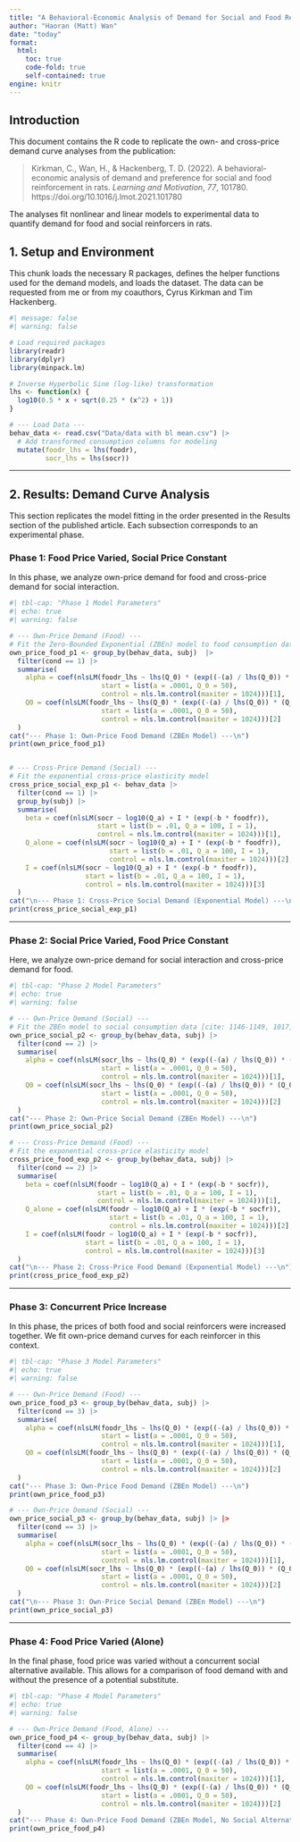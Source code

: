 ```yaml
---
title: "A Behavioral-Economic Analysis of Demand for Social and Food Reinforcement in Rats"
author: "Haoran (Matt) Wan"
date: "today"
format: 
  html:
    toc: true
    code-fold: true
    self-contained: true
engine: knitr
---
```


## Introduction

This document contains the R code to replicate the own- and cross-price demand curve analyses from the publication:

> Kirkman, C., Wan, H., & Hackenberg, T. D. (2022). A behavioral-economic analysis of demand and preference for social and food reinforcement in rats. *Learning and Motivation*, *77*, 101780. https://doi.org/10.1016/j.lmot.2021.101780

The analyses fit nonlinear and linear models to experimental data to quantify demand for food and social reinforcers in rats.

## 1. Setup and Environment

This chunk loads the necessary R packages, defines the helper functions used for the demand models, and loads the dataset. The data can be requested from me or from my coauthors, Cyrus Kirkman and Tim Hackenberg.

```r
#| message: false
#| warning: false

# Load required packages
library(readr)
library(dplyr)
library(minpack.lm)

# Inverse Hyperbolic Sine (log-like) transformation
lhs <- function(x) {
  log10(0.5 * x + sqrt(0.25 * (x^2) + 1))
}

# --- Load Data ---
behav_data <- read.csv("Data/data with bl mean.csv") |>
  # Add transformed consumption columns for modeling
  mutate(foodr_lhs = lhs(foodr),
         socr_lhs = lhs(socr))
```

---

## 2. Results: Demand Curve Analysis

This section replicates the model fitting in the order presented in the Results section of the published article. Each subsection corresponds to an experimental phase.

### Phase 1: Food Price Varied, Social Price Constant

In this phase, we analyze own-price demand for food and cross-price demand for social interaction.

```r
#| tbl-cap: "Phase 1 Model Parameters"
#| echo: true
#| warning: false

# --- Own-Price Demand (Food) ---
# Fit the Zero-Bounded Exponential (ZBEn) model to food consumption data
own_price_food_p1 <- group_by(behav_data, subj)  |>
  filter(cond == 1) |>
  summarise(
    alpha = coef(nlsLM(foodr_lhs ~ lhs(Q_0) * (exp((-(a) / lhs(Q_0)) * (Q_0) * foodfr)),
                       start = list(a = .0001, Q_0 = 50), 
                       control = nls.lm.control(maxiter = 1024)))[1],
    Q0 = coef(nlsLM(foodr_lhs ~ lhs(Q_0) * (exp((-(a) / lhs(Q_0)) * (Q_0) * foodfr)),
                       start = list(a = .0001, Q_0 = 50), 
                       control = nls.lm.control(maxiter = 1024)))[2]
  )
cat("--- Phase 1: Own-Price Food Demand (ZBEn Model) ---\n")
print(own_price_food_p1)


# --- Cross-Price Demand (Social) ---
# Fit the exponential cross-price elasticity model
cross_price_social_exp_p1 <- behav_data |>
  filter(cond == 1) |>
  group_by(subj) |>
  summarise(
    beta = coef(nlsLM(socr ~ log10(Q_a) + I * (exp(-b * foodfr)),
                      start = list(b = .01, Q_a = 100, I = 1), 
                      control = nls.lm.control(maxiter = 1024)))[1],
    Q_alone = coef(nlsLM(socr ~ log10(Q_a) + I * (exp(-b * foodfr)),
                         start = list(b = .01, Q_a = 100, I = 1), 
                         control = nls.lm.control(maxiter = 1024)))[2],
    I = coef(nlsLM(socr ~ log10(Q_a) + I * (exp(-b * foodfr)),
                   start = list(b = .01, Q_a = 100, I = 1), 
                   control = nls.lm.control(maxiter = 1024)))[3]
  )
cat("\n--- Phase 1: Cross-Price Social Demand (Exponential Model) ---\n")
print(cross_price_social_exp_p1)
```

---

### Phase 2: Social Price Varied, Food Price Constant

Here, we analyze own-price demand for social interaction and cross-price demand for food.

```r
#| tbl-cap: "Phase 2 Model Parameters"
#| echo: true
#| warning: false

# --- Own-Price Demand (Social) ---
# Fit the ZBEn model to social consumption data [cite: 1146-1149, 1017]
own_price_social_p2 <- group_by(behav_data, subj) |>
  filter(cond == 2) |>
  summarise(
    alpha = coef(nlsLM(socr_lhs ~ lhs(Q_0) * (exp((-(a) / lhs(Q_0)) * (Q_0) * socfr)),
                       start = list(a = .0001, Q_0 = 50), 
                       control = nls.lm.control(maxiter = 1024)))[1],
    Q0 = coef(nlsLM(socr_lhs ~ lhs(Q_0) * (exp((-(a) / lhs(Q_0)) * (Q_0) * socfr)),
                       start = list(a = .0001, Q_0 = 50), 
                       control = nls.lm.control(maxiter = 1024)))[2]
  )
cat("--- Phase 2: Own-Price Social Demand (ZBEn Model) ---\n")
print(own_price_social_p2)

# --- Cross-Price Demand (Food) ---
# Fit the exponential cross-price elasticity model
cross_price_food_exp_p2 <- group_by(behav_data, subj) |>
  filter(cond == 2) |>
  summarise(
    beta = coef(nlsLM(foodr ~ log10(Q_a) + I * (exp(-b * socfr)),
                      start = list(b = .01, Q_a = 100, I = 1), 
                      control = nls.lm.control(maxiter = 1024)))[1],
    Q_alone = coef(nlsLM(foodr ~ log10(Q_a) + I * (exp(-b * socfr)),
                         start = list(b = .01, Q_a = 100, I = 1), 
                         control = nls.lm.control(maxiter = 1024)))[2],
    I = coef(nlsLM(foodr ~ log10(Q_a) + I * (exp(-b * socfr)),
                   start = list(b = .01, Q_a = 100, I = 1), 
                   control = nls.lm.control(maxiter = 1024)))[3]
  )
cat("\n--- Phase 2: Cross-Price Food Demand (Exponential Model) ---\n")
print(cross_price_food_exp_p2)
```

---

### Phase 3: Concurrent Price Increase

In this phase, the prices of both food and social reinforcers were increased together. We fit own-price demand curves for each reinforcer in this context.

```r
#| tbl-cap: "Phase 3 Model Parameters"
#| echo: true
#| warning: false

# --- Own-Price Demand (Food) ---
own_price_food_p3 <- group_by(behav_data, subj) |>
  filter(cond == 3) |>
  summarise(
    alpha = coef(nlsLM(foodr_lhs ~ lhs(Q_0) * (exp((-(a) / lhs(Q_0)) * (Q_0) * foodfr)),
                       start = list(a = .0001, Q_0 = 50), 
                       control = nls.lm.control(maxiter = 1024)))[1],
    Q0 = coef(nlsLM(foodr_lhs ~ lhs(Q_0) * (exp((-(a) / lhs(Q_0)) * (Q_0) * foodfr)),
                       start = list(a = .0001, Q_0 = 50), 
                       control = nls.lm.control(maxiter = 1024)))[2]
  )
cat("--- Phase 3: Own-Price Food Demand (ZBEn Model) ---\n")
print(own_price_food_p3)

# --- Own-Price Demand (Social) ---
own_price_social_p3 <- group_by(behav_data, subj) |> |>
  filter(cond == 3) |>
  summarise(
    alpha = coef(nlsLM(socr_lhs ~ lhs(Q_0) * (exp((-(a) / lhs(Q_0)) * (Q_0) * socfr)),
                       start = list(a = .0001, Q_0 = 50), 
                       control = nls.lm.control(maxiter = 1024)))[1],
    Q0 = coef(nlsLM(socr_lhs ~ lhs(Q_0) * (exp((-(a) / lhs(Q_0)) * (Q_0) * socfr)),
                       start = list(a = .0001, Q_0 = 50), 
                       control = nls.lm.control(maxiter = 1024)))[2]
  )
cat("\n--- Phase 3: Own-Price Social Demand (ZBEn Model) ---\n")
print(own_price_social_p3)
```

---

### Phase 4: Food Price Varied (Alone)

In the final phase, food price was varied without a concurrent social alternative available. This allows for a comparison of food demand with and without the presence of a potential substitute.

```r
#| tbl-cap: "Phase 4 Model Parameters"
#| echo: true
#| warning: false

# --- Own-Price Demand (Food, Alone) ---
own_price_food_p4 <- group_by(behav_data, subj) |>
  filter(cond == 4) |>
  summarise(
    alpha = coef(nlsLM(foodr_lhs ~ lhs(Q_0) * (exp((-(a) / lhs(Q_0)) * (Q_0) * foodfr)),
                       start = list(a = .0001, Q_0 = 50), 
                       control = nls.lm.control(maxiter = 1024)))[1],
    Q0 = coef(nlsLM(foodr_lhs ~ lhs(Q_0) * (exp((-(a) / lhs(Q_0)) * (Q_0) * foodfr)),
                       start = list(a = .0001, Q_0 = 50), 
                       control = nls.lm.control(maxiter = 1024)))[2]
  )
cat("--- Phase 4: Own-Price Food Demand (ZBEn Model, No Social Alternative) ---\n")
print(own_price_food_p4)
```